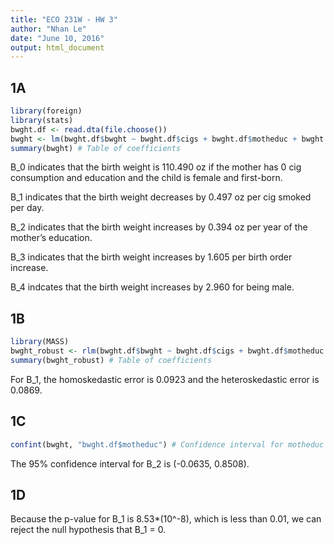 ---
title: "ECO 231W - HW 3"
author: "Nhan Le"
date: "June 10, 2016"
output: html_document
---

## 1A

```{r 1A}
library(foreign)
library(stats)
bwght.df <- read.dta(file.choose())
bwght <- lm(bwght.df$bwght ~ bwght.df$cigs + bwght.df$motheduc + bwght.df$parity + bwght.df$male) # Standard linear regression
summary(bwght) # Table of coefficients
```

B_0 indicates that the birth weight is 110.490 oz if the mother has 0 cig consumption and education and the child is female and first-born.

B_1 indicates that the birth weight decreases by 0.497 oz per cig smoked per day.

B_2 indicates that the birth weight increases by 0.394 oz per year of the mother's education.

B_3 indicates that the birth weight increases by 1.605 per birth order increase.

B_4 indcates that the birth weight increases by 2.960 for being male.

## 1B

```{r 1B}
library(MASS)
bwght_robust <- rlm(bwght.df$bwght ~ bwght.df$cigs + bwght.df$motheduc + bwght.df$parity + bwght.df$male) # Robust linear regression
summary(bwght_robust) # Table of coefficients
```

For B_1, the homoskedastic error is 0.0923 and the heteroskedastic error is 0.0869.

## 1C
```{r 1C}
confint(bwght, "bwght.df$motheduc") # Confidence interval for motheduc
```

The 95% confidence interval for B_2 is (-0.0635, 0.8508).

## 1D

Because the p-value for B_1 is 8.53*(10^-8), which is less than 0.01, we can reject the null hypothesis that B_1 = 0.